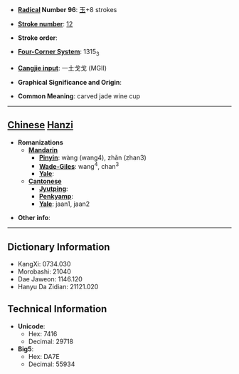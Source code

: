 * '''[[Wiktionary:Chinese radical index| Radical]] Number 96''': [[Wiktionary:Chinese radical index 玉|玉]]+8 strokes

* '''[[Wiktionary:Chinese total strokes index|Stroke number]]''': [[Wiktionary:Chinese total strokes index 12|12]]

* '''Stroke order''': 

* '''[[Wiktionary:Chinese four corner index|Four-Corner System]]''': 1315<sub>3</sub>

* '''[[Wiktionary:Chinese Cangjie index|Cangjie input]]''': 一土戈戈 (MGII)

* '''Graphical Significance and Origin''': 

* '''Common Meaning''': carved jade wine cup

----

== [[Chinese]] [[Hanzi]] ==

* '''Romanizations'''
** '''[[Mandarin]]'''
*** '''[[Pinyin]]''': wàng (wang4), zhǎn (zhan3)
*** '''[[Wade-Giles]]''': wang<sup>4</sup>, chan<sup>3</sup>
*** '''[[Yale]]''': 
** '''[[Cantonese]]'''
*** '''[[Jyutping]]''':
*** '''[[Penkyamp]]''': 
*** '''[[Yale]]''': jaan1, jaan2

* '''Other info''': 

----

== Dictionary Information ==

* KangXi: 0734.030
* Morobashi: 21040
* Dae Jaweon: 1146.120
* Hanyu Da Zidian: 21121.020

== Technical Information ==

* '''Unicode''':
** Hex: 7416
** Decimal: 29718
* '''Big5''':
** Hex: DA7E
** Decimal: 55934